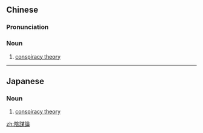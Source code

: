 {{also|阴谋论}}
==Chinese==
{{zh-forms|s=阴谋论|type=21}}
{{wikipedia|lang=zh}}

===Pronunciation===
{{zh-pron
|m=yīnmóulùn
|c=jam1 mau4 leon6
|cat=n
}}

===Noun===
{{zh-noun}}

# [[conspiracy theory]]

----

==Japanese==
{{ja-kanjitab|いん|ぼう|ろん|yomi=on}}

===Noun===
{{ja-noun|いんぼうろん}}

# [[conspiracy theory]]

[[zh:陰謀論]]